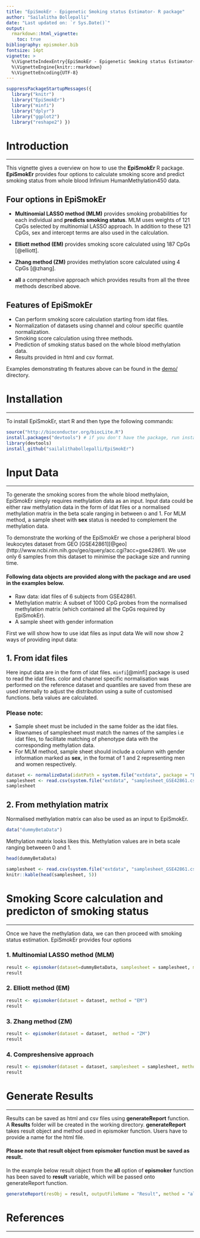 ```yaml
---
title: "EpiSmokEr - Epigenetic Smoking status Estimator- R package"
author: "Sailalitha Bollepalli"
date: "Last updated on: `r Sys.Date()`"
output:
  rmarkdown::html_vignette:
    toc: true
bibliography: epismoker.bib
fontsize: 14pt
vignette: >
  %\VignetteIndexEntry{EpiSmokEr - Epigenetic Smoking status Estimator- R package}
  %\VignetteEngine{knitr::rmarkdown}
  %\VignetteEncoding{UTF-8}
---
```


```r
suppressPackageStartupMessages({
  library("knitr")
  library("EpiSmokEr")
  library("minfi")
  library("dplyr")
  library("ggplot2")
  library("reshape2") })
```

# Introduction
***
This vignette gives a overview on how to use the **EpiSmokEr** R package. **EpiSmokEr** provides four options to calculate smoking score and predict smoking status from whole blood Infinium HumanMethylation450 data.

## Four options in EpiSmokEr
- **Multinomial LASSO method (MLM)** provides smoking probabilities for each individual and **predicts smoking status**. MLM uses weights of 121 CpGs selected by multinomial LASSO approach. In addition to these 121 CpGs, sex and intercept terms are also used in the calculation.
- **Elliott method (EM)** provides smoking score calculated using 187 CpGs [@elliott].

- **Zhang method (ZM)** provides methylation score calculated using 4 CpGs [@zhang].
- **all** a comprehensive approach which provides results from all the three methods described above.

## Features of **EpiSmokEr**
- Can perform smoking score calculation starting from idat files.
- Normalization of datasets using channel and colour specific quantile normalization.
- Smoking score calculation using three methods.
- Prediction of smoking status based on the whole blood methylation data.
- Results provided in html and csv format.

Examples demonstrating th features above can be found in the [demo/](tests) directory.

# Installation
***
To install EpiSmokEr, start R and then type the following commands:
```r
source("http://bioconductor.org/biocLite.R")
install.packages("devtools") # if you don't have the package, run install.packages("devtools")
library(devtools)
install_github("sailalithabollepalli/EpiSmokEr")
```

# Input Data
***
  To generate the smoking scores from the whole blood methylaion, EpiSmokEr simply requires methylation data as an input.
Input data could be either raw methylation data in the form of idat files or a normalised methylation matrix in the beta scale ranging in between o and 1.
For MLM method, a sample sheet with **sex** status is needed to complement the methylation data.

To demonstrate the working of the EpiSmokEr we chose a peripheral blood leukocytes dataset from GEO [GSE42861][@geo](http://www.ncbi.nlm.nih.gov/geo/query/acc.cgi?acc=gse42861). We use only 6 samples from this dataset to minimise the package size and running time.

#### Following data objects are provided along with the package and are used in the examples below.
- Raw data: idat files of 6 subjects from GSE42861.
- Methylation matrix: A subset of 1000 CpG probes from the normalised methylation matrix (which contained all the CpGs required by EpiSmokEr).
- A sample sheet with gender information

First we will show how to use idat files as input data
We will now show 2 ways of providing input data:
  
## 1. From idat files
Here input data are in the form of idat files. `minfi`[@minfi] package is used to read the idat files.
color and channel specific normalisation was performed on the reference dataset and quantiles are saved from these are used internally to adjust the distribution using a suite of customised functions. beta values are calculated.

### Please note:
- Sample sheet must be included in the same folder as the idat files.
- Rownames of samplesheet must match the names of the samples i.e idat files, to facilitate matching of phenotype data with the corresponding methylation data.
- For MLM method, sample sheet should include a column with gender information marked as **sex**, in the format of 1 and 2 representing men and women respectively.

```r
dataset <- normalizeData(idatPath = system.file("extdata", package = "EpiSmokEr"))
samplesheet <- read.csv(system.file("extdata", "samplesheet_GSE42861.csv", package="EpiSmokEr"), header=TRUE, sep=",")
samplesheet
```

## 2. From methylation matrix
Normalised methylation matrix can also be used as an input to EpiSmokEr.
```r
data("dummyBetaData")
```
Methylation matrix looks likes this. Methylation values are in beta scale ranging betweeen 0 and 1.
```r
head(dummyBetaData)
```

```r
samplesheet <- read.csv(system.file("extdata", "samplesheet_GSE42861.csv", package="EpiSmokEr"), header=TRUE, sep=",")
knitr::kable(head(samplesheet, 5))
```

# Smoking Score calculation and predicton of smoking status
***
Once we have the methylation data, we can then proceed with smoking status estimation. EpiSmokEr provides four options

### 1. Multinomial LASSO method (MLM)
```r
result <- epismoker(dataset=dummyBetaData, samplesheet = samplesheet, method = "MLM")
result
```

### 2. Elliott method (EM)
```r
result <- epismoker(dataset = dataset, method = "EM")
result
```

### 3. Zhang method (ZM)
```r
result <- epismoker(dataset = dataset,  method = "ZM")
result
```

### 4. Compreshensive approach
```r
result <- epismoker(dataset = dataset, samplesheet = samplesheet, method = "all")
result
```

# Generate Results
***
Results can be saved as html and csv files using **generateReport** function. A **Results** folder will be created in the working directory. 
**generateReport** takes result object and method used in epismoker function. Users have to provide a name for the html file. 

#### Please note that result object from epismoker function must be saved as **result**.
In the example below result object from the **all** option of **epismoker** function has been saved to **result** variable, which will be passed onto generateReport function.

```r
generateReport(resObj = result, outputFileName = "Result", method = "all")
```


# References 
***
